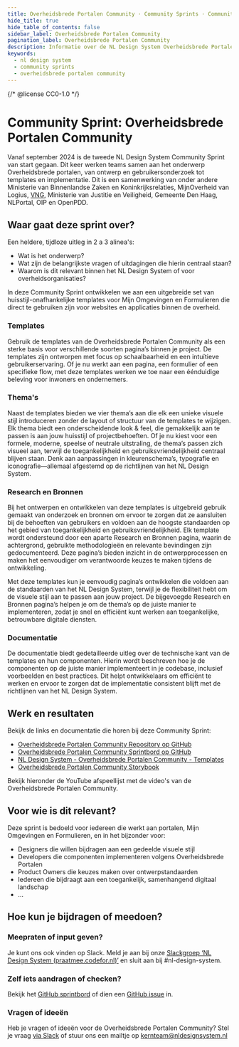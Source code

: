 ```yaml
---
title: Overheidsbrede Portalen Community · Community Sprints · Community
hide_title: true
hide_table_of_contents: false
sidebar_label: Overheidsbrede Portalen Community
pagination_label: Overheidsbrede Portalen Community
description: Informatie over de NL Design System Overheidsbrede Portalen Community Sprint
keywords:
  - nl design system
  - community sprints
  - overheidsbrede portalen community
---
```


{/* @license CC0-1.0 */}


# Community Sprint: Overheidsbrede Portalen Community

Vanaf september 2024 is de tweede NL Design System Community Sprint van start gegaan. Dit keer werken teams samen aan het onderwerp Overheidsbrede portalen, van ontwerp en gebruikersonderzoek tot templates en implementatie. 
Dit is een samenwerking van onder andere Ministerie van Binnenlandse Zaken en Koninkrijksrelaties, MijnOverheid van Logius, [VNG](https://vng.nl/omnichannel), Ministerie van Justitie en Veiligheid, Gemeente Den Haag, NLPortal, OIP en OpenPDD.

## Waar gaat deze sprint over?

Een heldere, tijdloze uitleg in 2 a 3 alinea's:

- Wat is het onderwerp?
- Wat zijn de belangrijkste vragen of uitdagingen die hierin centraal staan?
- Waarom is dit relevant binnen het NL Design System of voor overheidsorganisaties?

In deze Community Sprint ontwikkelen we aan een uitgebreide set van huisstijl-onafhankelijke templates voor Mijn Omgevingen en Formulieren die direct te gebruiken zijn voor websites en applicaties binnen de overheid.

### Templates

Gebruik de templates van de Overheidsbrede Portalen Community als een sterke basis voor verschillende soorten pagina’s binnen je project. De templates zijn ontworpen met focus op schaalbaarheid en een intuïtieve gebruikerservaring. Of je nu werkt aan een pagina, een formulier of een specifieke flow, met deze templates werken we toe naar een éénduidige beleving voor inwoners en ondernemers.

### Thema's

Naast de templates bieden we vier thema’s aan die elk een unieke visuele stijl introduceren zonder de layout of structuur van de templates te wijzigen. Elk thema biedt een onderscheidende look & feel, die gemakkelijk aan te passen is aan jouw huisstijl of projectbehoeften. Of je nu kiest voor een formele, moderne, speelse of neutrale uitstraling, de thema’s passen zich visueel aan, terwijl de toegankelijkheid en gebruiksvriendelijkheid centraal blijven staan. Denk aan aanpassingen in kleurenschema’s, typografie en iconografie—allemaal afgestemd op de richtlijnen van het NL Design System.

### Research en Bronnen

Bij het ontwerpen en ontwikkelen van deze templates is uitgebreid gebruik gemaakt van onderzoek en bronnen om ervoor te zorgen dat ze aansluiten bij de behoeften van gebruikers en voldoen aan de hoogste standaarden op het gebied van toegankelijkheid en gebruiksvriendelijkheid. Elk template wordt ondersteund door een aparte Research en Bronnen pagina, waarin de achtergrond, gebruikte methodologieën en relevante bevindingen zijn gedocumenteerd. Deze pagina’s bieden inzicht in de ontwerpprocessen en maken het eenvoudiger om verantwoorde keuzes te maken tijdens de ontwikkeling.

Met deze templates kun je eenvoudig pagina’s ontwikkelen die voldoen aan de standaarden van het NL Design System, terwijl je de flexibiliteit hebt om de visuele stijl aan te passen aan jouw project. De bijgevoegde Research en Bronnen pagina’s helpen je om de thema’s op de juiste manier te implementeren, zodat je snel en efficiënt kunt werken aan toegankelijke, betrouwbare digitale diensten.

### Documentatie

De documentatie biedt gedetailleerde uitleg over de technische kant van de templates en hun componenten. Hierin wordt beschreven hoe je de componenten op de juiste manier implementeert in je codebase, inclusief voorbeelden en best practices. Dit helpt ontwikkelaars om efficiënt te werken en ervoor te zorgen dat de implementatie consistent blijft met de richtlijnen van het NL Design System.

## Werk en resultaten

Bekijk de links en documentatie die horen bij deze Community Sprint:

- [Overheidsbrede Portalen Community Repository op GitHub](https://github.com/nl-design-system/overheidsbrede-portalen-community)
- [Overheidsbrede Portalen Community Sprintbord op GitHub](https://github.com/orgs/nl-design-system/projects/34)
- [NL Design System - Overheidsbrede Portalen Community - Templates](https://www.figma.com/design/iZgSIuU8hvH9nw3h7WO1ZY/Overheidsbrede-portalen---Templates?node-id=1-3&p=f&t=Y6E4Abu0nUUgDpYa-0)
- [Overheidsbrede Portalen Community Storybook](https://nl-design-system.github.io/overheidsbrede-portalen-community/)

Bekijk hieronder de YouTube afspeellijst met de video's van de Overheidsbrede Portalen Community.

<VideoPlaylistPlayer playlistId="PLnAxFMscDU3F1VYQxlJLpmV-Z-FQ6hCU_" />

## Voor wie is dit relevant?

Deze sprint is bedoeld voor iedereen die werkt aan portalen, Mijn Omgevingen en Formulieren, en in het bijzonder voor:

- Designers die willen bijdragen aan een gedeelde visuele stijl
- Developers die componenten implementeren volgens Overheidsbrede Portalen
- Product Owners die keuzes maken over ontwerpstandaarden
- Iedereen die bijdraagt aan een toegankelijk, samenhangend digitaal landschap
- …

## Hoe kun je bijdragen of meedoen?

### Meepraten of input geven?

Je kunt ons ook vinden op Slack. Meld je aan bij onze [Slackgroep ‘NL Design System (praatmee.codefor.nl)’](https://praatmee.codefor.nl/) en sluit aan bij #nl-design-system.

### Zelf iets aandragen of checken?

Bekijk het [GitHub sprintbord](https://github.com/orgs/nl-design-system/projects/34) of dien een [GitHub issue](https://github.com/nl-design-system/overheidsbrede-portalen-community/issues) in.

### Vragen of ideeën

Heb je vragen of ideeën voor de Overheidsbrede Portalen Community? Stel je vraag [via Slack](https://praatmee.codefor.nl/) of stuur ons een mailtje op <a href="mailto:kernteam@nldesignsystem.nl">kernteam@nldesignsystem.nl</a>
